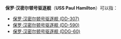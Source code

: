 '''保罗·汉密尔顿号驱逐舰'''（'''USS Paul Hamilton'''）可以指：
*[[保罗·汉密尔顿号驱逐舰_(DD-307)|保罗·汉密尔顿号驱逐舰 (DD-307)]]
*[[保罗·汉密尔顿号驱逐舰_(DD-590)|保罗·汉密尔顿号驱逐舰 (DD-590)]]
*[[保罗·汉密尔顿号驱逐舰_(DDG-60)|保罗·汉密尔顿号驱逐舰 (DDG-60)]]
{{disambig|Cat=武器消歧義}}